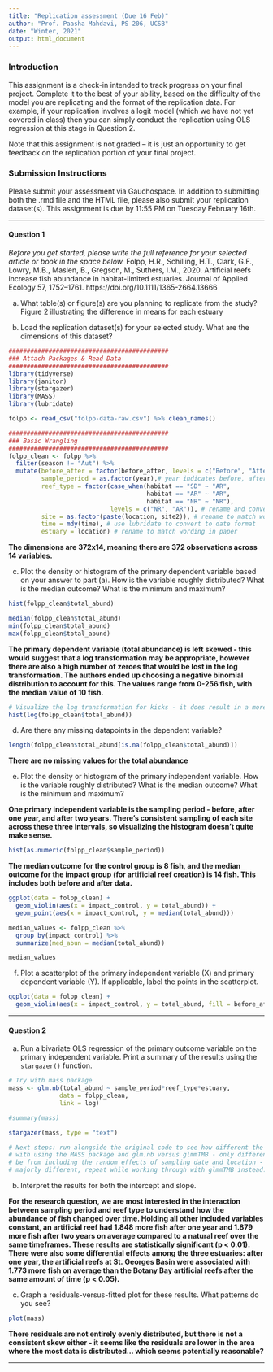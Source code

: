 ```yaml
---
title: "Replication assessment (Due 16 Feb)"
author: "Prof. Paasha Mahdavi, PS 206, UCSB"
date: "Winter, 2021"
output: html_document
---
```


### Introduction
This assignment is a check-in intended to track progress on your final project. Complete it to the best of your ability, based on the difficulty of the model you are replicating and the format of the replication data. For example, if your replication involves a logit model (which we have not yet covered in class) then you can simply conduct the replication using OLS regression at this stage in Question 2. 

Note that this assignment is not graded -- it is just an opportunity to get feedback on the replication portion of your final project. 


### Submission Instructions
Please submit your assessment via Gauchospace. In addition to submitting both the .rmd file and the HTML file, please also submit your replication dataset(s). This assignment is due by 11:55 PM on Tuesday February 16th. 

***

#### Question 1

*Before you get started, please write the full reference for your selected article or book in the space below.*
Folpp, H.R., Schilling, H.T., Clark, G.F., Lowry, M.B., Maslen, B., Gregson, M., Suthers, I.M., 2020. Artificial reefs increase fish abundance in habitat-limited estuaries. Journal of Applied Ecology 57, 1752–1761. https://doi.org/10.1111/1365-2664.13666


a. What table(s) or figure(s) are you planning to replicate from the study?
Figure 2 illustrating the difference in means for each estuary 

b. Load the replication dataset(s) for your selected study. What are the dimensions of this dataset?

```r
############################################
### Attach Packages & Read Data
############################################
library(tidyverse)
library(janitor)
library(stargazer)
library(MASS)
library(lubridate)

folpp <- read_csv("folpp-data-raw.csv") %>% clean_names()

############################################
### Basic Wrangling
############################################
folpp_clean <- folpp %>% 
  filter(season != "Aut") %>% 
  mutate(before_after = factor(before_after, levels = c("Before", "After")), # arange before/after factor levels
         sample_period = as.factor(year),# year indicates before, after 1 year, after 2 years
         reef_type = factor(case_when(habitat == "SD" ~ "AR",
                                      habitat == "AR" ~ "AR",
                                      habitat == "NR" ~ "NR"),
                            levels = c("NR", "AR")), # rename and convert to factor to match paper wording
         site = as.factor(paste(location, site2)), # rename to match wording in paper
         time = mdy(time), # use lubridate to convert to date format
         estuary = location) # rename to match wording in paper

```


**The dimensions are 372x14, meaning there are 372 observations across 14 variables.**


c. Plot the density or histogram of the primary dependent variable based on your answer to part (a). How is the variable roughly distributed? What is the median outcome? What is the minimum and maximum? 

```r
hist(folpp_clean$total_abund)

median(folpp_clean$total_abund)
min(folpp_clean$total_abund)
max(folpp_clean$total_abund)
```

**The primary dependent variable (total abundance) is left skewed - this would suggest that a log transformation may be appropriate, however there are also a high number of zeroes that would be lost in the log transformation. The authors ended up choosing a negative binomial distribution to account for this. The values range from 0-256 fish, with the median value of 10 fish.**

```r
# Visualize the log transformation for kicks - it does result in a more normal distribution
hist(log(folpp_clean$total_abund))
```


d. Are there any missing datapoints in the dependent variable?
```r
length(folpp_clean$total_abund[is.na(folpp_clean$total_abund)])
```

**There are no missing values for the total abundance**

e. Plot the density or histogram of the primary independent variable. How is the variable roughly distributed? What is the median outcome? What is the minimum and maximum? 

**One primary independent variable is the sampling period - before, after one year, and after two years. There's consistent sampling of each site across these three intervals, so visualizing the histogram doesn't quite make sense.**

```r
hist(as.numeric(folpp_clean$sample_period))
```

**The median outcome for the control group is 8 fish, and the median outcome for the impact group (for artificial reef creation) is 14 fish. This includes both before and after data.**

```r
ggplot(data = folpp_clean) + 
  geom_violin(aes(x = impact_control, y = total_abund)) +
  geom_point(aes(x = impact_control, y = median(total_abund)))

median_values <- folpp_clean %>% 
  group_by(impact_control) %>% 
  summarize(med_abun = median(total_abund))

median_values
```



f. Plot a scatterplot of the primary independent variable (X) and primary dependent variable (Y). If applicable, label the points in the scatterplot. 

```r
ggplot(data = folpp_clean) +
  geom_violin(aes(x = impact_control, y = total_abund, fill = before_after))

```


***

#### Question 2

a. Run a bivariate OLS regression of the primary outcome variable on the primary independent variable. Print a summary of the results using the `stargazer()` function.

```r
# Try with mass package
mass <- glm.nb(total_abund ~ sample_period*reef_type*estuary, 
              data = folpp_clean,
              link = log)

#summary(mass)

stargazer(mass, type = "text")

# Next steps: run alongside the original code to see how different the results are
# with using the MASS package and glm.nb versus glmmTMB - only difference should 
# be from including the random effects of sampling date and location - if they are
# majorly different, repeat while working through with glmmTMB instead.
```


b. Interpret the results for both the intercept and slope.

**For the research question, we are most interested in the interaction between sampling period and reef type to understand how the abundance of fish changed over time. Holding all other included variables constant, an artificial reef had 1.848 more fish after one year and 1.879 more fish after two years on average compared to a natural reef over the same timeframes. These results are statistically significant (p < 0.01). There were also some differential effects among the three estuaries: after one year, the artificial reefs at St. Georges Basin were associated with 1.773 more fish on average than the Botany Bay artificial reefs after the same amount of time (p < 0.05).**

c. Graph a residuals-versus-fitted plot for these results. What patterns do you see? 

```r
plot(mass)
```

**There residuals are not entirely evenly distributed, but there is not a consistent skew either - it seems like the residuals are lower in the area where the most data is distributed... which seems potentially reasonable?**


***